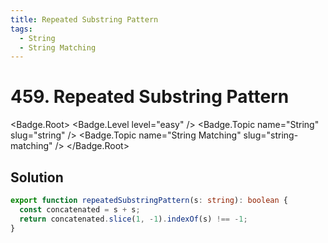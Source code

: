 ```yaml
---
title: Repeated Substring Pattern
tags:
  - String
  - String Matching
---
```


# 459. Repeated Substring Pattern

<Badge.Root>
  <Badge.Level level="easy" />
  <Badge.Topic name="String" slug="string" />
  <Badge.Topic name="String Matching" slug="string-matching" />
</Badge.Root>

## Solution

```typescript filename="solution.ts" copy
export function repeatedSubstringPattern(s: string): boolean {
  const concatenated = s + s;
  return concatenated.slice(1, -1).indexOf(s) !== -1;
}
```

<ProblemLink
  codingSite="leetcode"
  href="https://leetcode.com/problems/repeated-substring-pattern"
  title="Repeated Substring Pattern"
/>
